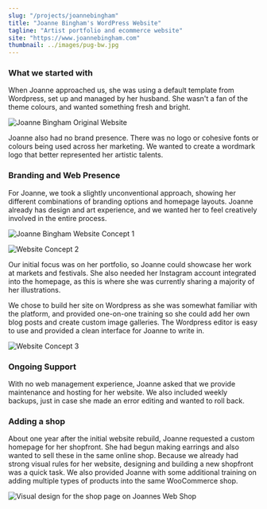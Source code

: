 ```yaml
---
slug: "/projects/joannebingham"
title: "Joanne Bingham's WordPress Website"
tagline: "Artist portfolio and ecommerce website"
site: "https://www.joannebingham.com"
thumbnail: ../images/pug-bw.jpg
---
```


### What we started with

When Joanne approached us, she was using a default template from Wordpress, set up and managed by her husband. She wasn't a fan of the theme colours, and wanted something fresh and bright.

![Joanne Bingham Original Website](../images/old_site_38a896287d.png "The original site design for Joanne Bingham, with no branding")

Joanne also had no brand presence. There was no logo or cohesive fonts or colours being used across her marketing. We wanted to create a wordmark logo that better represented her artistic talents.

### Branding and Web Presence

For Joanne, we took a slightly unconventional approach, showing her different combinations of branding options and homepage layouts. Joanne already has design and art experience, and we wanted her to feel creatively involved in the entire process.

![Joanne Bingham Website Concept 1](../images/mockup-1.jpg "Website redesign options we presented to Joanne.")

![Website Concept 2](../images/mockup-2.jpg "Website redesign options we presented to Joanne.")

Our initial focus was on her portfolio, so Joanne could showcase her work at markets and festivals. She also needed her Instagram account integrated into the homepage, as this is where she was currently sharing a majority of her illustrations.

We chose to build her site on Wordpress as she was somewhat familiar with the platform, and provided one-on-one training so she could add her own blog posts and create custom image galleries. The Wordpress editor is easy to use and provided a clean interface for Joanne to write in.

![Website Concept 3](../images/mockup-3.jpg "The final design for Joanne's new, fresh-feeling website")

### Ongoing Support

With no web management experience, Joanne asked that we provide maintenance and hosting for her website. We also included weekly backups, just in case she made an error editing and wanted to roll back.

### Adding a shop

About one year after the initial website rebuild, Joanne requested a custom homepage for her shopfront. She had begun making earrings and also wanted to sell these in the same online shop. Because we already had strong visual rules for her website, designing and building a new shopfront was a quick task. We also provided Joanne with some additional training on adding multiple types of products into the same WooCommerce shop.

![Visual design for the shop page on Joannes Web Shop](../images/shop-update-proposal.jpg "Shopfront landing page design, to incorporate her earrings into the online shop")
